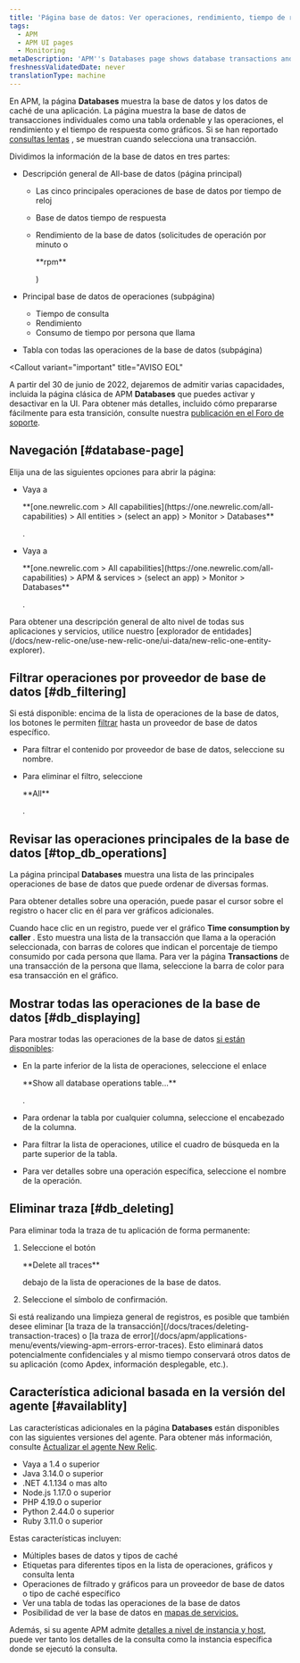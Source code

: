 ```yaml
---
title: 'Página base de datos: Ver operaciones, rendimiento, tiempo de respuesta'
tags:
  - APM
  - APM UI pages
  - Monitoring
metaDescription: 'APM''s Databases page shows database transactions and slow database queries as tables. It also shows operations, throughput, and query time as charts.'
freshnessValidatedDate: never
translationType: machine
---
```


En APM, la página <DNT>**Databases**</DNT> muestra la base de datos y los datos de caché de una aplicación. La página muestra la base de datos de transacciones individuales como una tabla ordenable y las operaciones, el rendimiento y el tiempo de respuesta como gráficos. Si se han reportado [consultas lentas](/docs/apm/applications-menu/monitoring/viewing-slow-query-details) , se muestran cuando selecciona una transacción.

Dividimos la información de la base de datos en tres partes:

* Descripción general de All-base de datos (página principal)

  * Las cinco principales operaciones de base de datos por tiempo de reloj

  * Base de datos tiempo de respuesta

  * Rendimiento de la base de datos (solicitudes de operación por minuto o

    <DNT>
      **rpm**
    </DNT>

    )

* Principal base de datos de operaciones (subpágina)

  * Tiempo de consulta
  * Rendimiento
  * Consumo de tiempo por persona que llama

* Tabla con todas las operaciones de la base de datos (subpágina)

<Callout
  variant="important"
  title="AVISO EOL"
>
  A partir del 30 de junio de 2022, dejaremos de admitir varias capacidades, incluida la página clásica de APM <DNT>**Databases**</DNT> que puedes activar y desactivar en la UI. Para obtener más detalles, incluido cómo prepararse fácilmente para esta transición, consulte nuestra [publicación en el Foro de soporte](https://discuss.newrelic.com/t/q1-bulk-eol-announcement-fy23/181744).
</Callout>

## Navegación [#database-page]

Elija una de las siguientes opciones para abrir la página:

* Vaya a

  <DNT>
    **[one.newrelic.com > All capabilities](https://one.newrelic.com/all-capabilities) > All entities > (select an app) > Monitor > Databases**
  </DNT>

  .

* Vaya a

  <DNT>
    **[one.newrelic.com > All capabilities](https://one.newrelic.com/all-capabilities) > APM & services > (select an app) > Monitor > Databases**
  </DNT>

  .

<Callout variant="tip">
  Para obtener una descripción general de alto nivel de todas sus aplicaciones y servicios, utilice nuestro [explorador de entidades](/docs/new-relic-one/use-new-relic-one/ui-data/new-relic-one-entity-explorer).
</Callout>

## Filtrar operaciones por proveedor de base de datos [#db_filtering]

Si está disponible: encima de la lista de operaciones de la base de datos, los botones le permiten [filtrar](#availablity) hasta un proveedor de base de datos específico.

* Para filtrar el contenido por proveedor de base de datos, seleccione su nombre.

* Para eliminar el filtro, seleccione

  <DNT>
    **All**
  </DNT>

  .

## Revisar las operaciones principales de la base de datos [#top_db_operations]

La página principal <DNT>**Databases**</DNT> muestra una lista de las principales operaciones de base de datos que puede ordenar de diversas formas.

Para obtener detalles sobre una operación, puede pasar el cursor sobre el registro o hacer clic en él para ver gráficos adicionales.

Cuando hace clic en un registro, puede ver el gráfico <DNT>**Time consumption by caller**</DNT> . Esto muestra una lista de la transacción que llama a la operación seleccionada, con barras de colores que indican el porcentaje de tiempo consumido por cada persona que llama. Para ver la página <DNT>**Transactions**</DNT> de una transacción de la persona que llama, seleccione la barra de color para esa transacción en el gráfico.

## Mostrar todas las operaciones de la base de datos [#db_displaying]

Para mostrar todas las operaciones de la base de datos [si están disponibles](#availability):

* En la parte inferior de la lista de operaciones, seleccione el enlace

  <DNT>
    **Show all database operations table...**
  </DNT>

  .

* Para ordenar la tabla por cualquier columna, seleccione el encabezado de la columna.

* Para filtrar la lista de operaciones, utilice el cuadro de búsqueda en la parte superior de la tabla.

* Para ver detalles sobre una operación específica, seleccione el nombre de la operación.

## Eliminar traza [#db_deleting]

Para eliminar toda la traza de tu aplicación de forma permanente:

1. Seleccione el botón

   <DNT>
     **Delete all traces**
   </DNT>

   debajo de la lista de operaciones de la base de datos.

2. Seleccione el símbolo de confirmación.

<Callout variant="tip">
  Si está realizando una limpieza general de registros, es posible que también desee eliminar [la traza de la transacción](/docs/traces/deleting-transaction-traces) o [la traza de error](/docs/apm/applications-menu/events/viewing-apm-errors-error-traces). Esto eliminará datos potencialmente confidenciales y al mismo tiempo conservará otros datos de su aplicación (como Apdex, información desplegable, etc.).
</Callout>

## Característica adicional basada en la versión del agente [#availablity]

Las características adicionales en la página <DNT>**Databases**</DNT> están disponibles con las siguientes versiones del agente. Para obtener más información, consulte [Actualizar el agente New Relic](/docs/agents/manage-apm-agents/installation/update-new-relic-agent).

* Vaya a 1.4 o superior
* Java 3.14.0 o superior
* .NET 4.1.134 o mas alto
* Node.js 1.17.0 o superior
* PHP 4.19.0 o superior
* Python 2.44.0 o superior
* Ruby 3.11.0 o superior

Estas características incluyen:

* Múltiples bases de datos y tipos de caché
* Etiquetas para diferentes tipos en la lista de operaciones, gráficos y consulta lenta
* Operaciones de filtrado y gráficos para un proveedor de base de datos o tipo de caché específico
* Ver una tabla de todas las operaciones de la base de datos
* Posibilidad de ver la base de datos en [mapas de servicios.](/docs/apm/applications-menu/monitoring/service-maps)

Además, si su agente APM admite [detalles a nivel de instancia y host](/docs/apm/applications-menu/features/analyze-database-instance-level-performance-issues), puede ver tanto los detalles de la consulta como la instancia específica donde se ejecutó la consulta.
